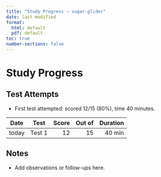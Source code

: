 ```yaml
---
title: "Study Progress — sugar-glider"
date: last-modified
format:
  html: default
  pdf: default
toc: true
number-sections: false
---
```


# Study Progress

## Test Attempts

- First test attempted: scored 12/15 (80%), time 40 minutes.

| Date | Test | Score | Out of | Duration |
|---|---|---:|---:|---:|
| today | Test 1 | 12 | 15 | 40 min |

## Notes

- Add observations or follow-ups here.

